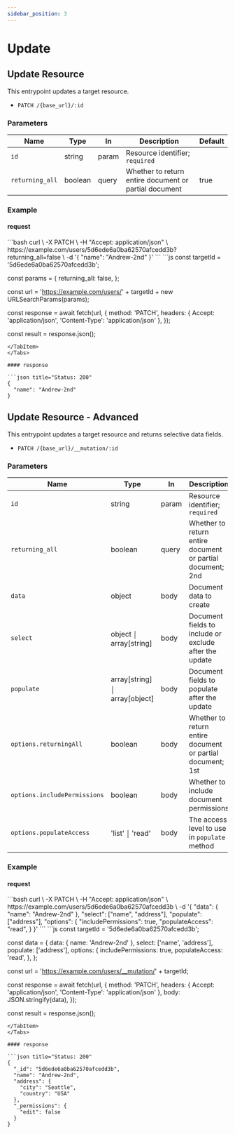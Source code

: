 ```yaml
---
sidebar_position: 3
---
```


# Update


## Update Resource

This entrypoint updates a target resource.

- `PATCH /{base_url}/:id`

### Parameters

| Name            | Type    | In    | Description                                           | Default |
| --------------- | ------- | ----- | ----------------------------------------------------- | ------- |
| `id`            | string  | param | Resource identifier; `required`                       |         |
| `returning_all` | boolean | query | Whether to return entire document or partial document | true    |

### Example

#### request

<Tabs className="unique-tabs">
<TabItem value="cURL">
```bash
curl \
  -X PATCH \
  -H "Accept: application/json" \
  https://example.com/users/5d6ede6a0ba62570afcedd3b?returning_all=false \
  -d '{ "name": "Andrew-2nd" }'
```
</TabItem>
<TabItem value="Javascript">
```js
const targetId = '5d6ede6a0ba62570afcedd3b';

const params = {
  returning_all: false,
};

const url = 'https://example.com/users/' + targetId + new URLSearchParams(params);

const response = await fetch(url, {
  method: 'PATCH',
  headers: { Accept: 'application/json', 'Content-Type': 'application/json' },
});

const result = response.json();
```
</TabItem>
</Tabs>

#### response

```json title="Status: 200"
{
  "name": "Andrew-2nd"
}
```

## Update Resource - Advanced

This entrypoint updates a target resource and returns selective data fields.

- `PATCH /{base_url}/__mutation/:id`

### Parameters

| Name                         | Type                          | In    | Description                                                | Default |
| ---------------------------- | ----------------------------- | ----- | ---------------------------------------------------------- | ------- |
| `id`                         | string                        | param | Resource identifier; `required`                            |         |
| `returning_all`              | boolean                       | query | Whether to return entire document or partial document; 2nd | true    |
| `data`                       | object                        | body  | Document data to create                                    |         |
| `select`                     | object ￨ array[string]        | body  | Document fields to include or exclude after the update     |         |
| `populate`                   | array[string] ￨ array[object] | body  | Document fields to populate after the update               |         |
| `options.returningAll`       | boolean                       | body  | Whether to return entire document or partial document; 1st | true    |
| `options.includePermissions` | boolean                       | body  | Whether to include document permissions                    | true    |
| `options.populateAccess`     | 'list' ￨ 'read'               | body  | The access level to use in `populate` method               | read    |

### Example

#### request

<Tabs className="unique-tabs">
<TabItem value="cURL">
```bash
curl \
  -X PATCH \
  -H "Accept: application/json" \
  https://example.com/users/5d6ede6a0ba62570afcedd3b \
  -d '{
    "data": { "name": "Andrew-2nd" },
    "select": ["name", "address"],
    "populate": ["address"],
    "options": {
      "includePermissions": true,
      "populateAccess": "read",
    }
  }'
```
</TabItem>
<TabItem value="Javascript">
```js
const targetId = '5d6ede6a0ba62570afcedd3b';

const data = {
  data: { name: 'Andrew-2nd' },
  select: ['name', 'address'],
  populate: ['address'],
  options: {
    includePermissions: true,
    populateAccess: 'read',
  },
};

const url = 'https://example.com/users/__mutation/' + targetId;

const response = await fetch(url, {
  method: 'PATCH',
  headers: { Accept: 'application/json', 'Content-Type': 'application/json' },
  body: JSON.stringify(data),
});

const result = response.json();
```
</TabItem>
</Tabs>

#### response

```json title="Status: 200"
{
  "_id": "5d6ede6a0ba62570afcedd3b",
  "name": "Andrew-2nd",
  "address": {
    "city": "Seattle",
    "country": "USA"
  },
  "_permissions": {
    "edit": false
  }
}
```
